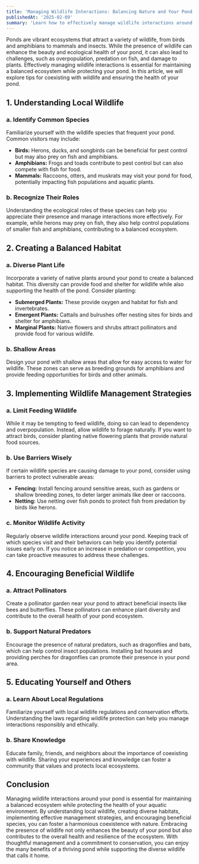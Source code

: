 ---
title: 'Managing Wildlife Interactions: Balancing Nature and Your Pond'
publishedAt: '2025-02-09'
summary: 'Learn how to effectively manage wildlife interactions around your pond to maintain a balanced ecosystem and protect aquatic health.'
---

Ponds are vibrant ecosystems that attract a variety of wildlife, from birds and amphibians to mammals and insects. While the presence of wildlife can enhance the beauty and ecological health of your pond, it can also lead to challenges, such as overpopulation, predation on fish, and damage to plants. Effectively managing wildlife interactions is essential for maintaining a balanced ecosystem while protecting your pond. In this article, we will explore tips for coexisting with wildlife and ensuring the health of your pond.

## 1. Understanding Local Wildlife

### a. Identify Common Species

Familiarize yourself with the wildlife species that frequent your pond. Common visitors may include:

- **Birds:** Herons, ducks, and songbirds can be beneficial for pest control but may also prey on fish and amphibians.
- **Amphibians:** Frogs and toads contribute to pest control but can also compete with fish for food.
- **Mammals:** Raccoons, otters, and muskrats may visit your pond for food, potentially impacting fish populations and aquatic plants.

### b. Recognize Their Roles

Understanding the ecological roles of these species can help you appreciate their presence and manage interactions more effectively. For example, while herons may prey on fish, they also help control populations of smaller fish and amphibians, contributing to a balanced ecosystem.

## 2. Creating a Balanced Habitat

### a. Diverse Plant Life

Incorporate a variety of native plants around your pond to create a balanced habitat. This diversity can provide food and shelter for wildlife while also supporting the health of the pond. Consider planting:

- **Submerged Plants:** These provide oxygen and habitat for fish and invertebrates.
- **Emergent Plants:** Cattails and bulrushes offer nesting sites for birds and shelter for amphibians.
- **Marginal Plants:** Native flowers and shrubs attract pollinators and provide food for various wildlife.

### b. Shallow Areas

Design your pond with shallow areas that allow for easy access to water for wildlife. These zones can serve as breeding grounds for amphibians and provide feeding opportunities for birds and other animals.

## 3. Implementing Wildlife Management Strategies

### a. Limit Feeding Wildlife

While it may be tempting to feed wildlife, doing so can lead to dependency and overpopulation. Instead, allow wildlife to forage naturally. If you want to attract birds, consider planting native flowering plants that provide natural food sources.

### b. Use Barriers Wisely

If certain wildlife species are causing damage to your pond, consider using barriers to protect vulnerable areas:

- **Fencing:** Install fencing around sensitive areas, such as gardens or shallow breeding zones, to deter larger animals like deer or raccoons.
- **Netting:** Use netting over fish ponds to protect fish from predation by birds like herons.

### c. Monitor Wildlife Activity

Regularly observe wildlife interactions around your pond. Keeping track of which species visit and their behaviors can help you identify potential issues early on. If you notice an increase in predation or competition, you can take proactive measures to address these challenges.

## 4. Encouraging Beneficial Wildlife

### a. Attract Pollinators

Create a pollinator garden near your pond to attract beneficial insects like bees and butterflies. These pollinators can enhance plant diversity and contribute to the overall health of your pond ecosystem.

### b. Support Natural Predators

Encourage the presence of natural predators, such as dragonflies and bats, which can help control insect populations. Installing bat houses and providing perches for dragonflies can promote their presence in your pond area.

## 5. Educating Yourself and Others

### a. Learn About Local Regulations

Familiarize yourself with local wildlife regulations and conservation efforts. Understanding the laws regarding wildlife protection can help you manage interactions responsibly and ethically.

### b. Share Knowledge

Educate family, friends, and neighbors about the importance of coexisting with wildlife. Sharing your experiences and knowledge can foster a community that values and protects local ecosystems.

## Conclusion

Managing wildlife interactions around your pond is essential for maintaining a balanced ecosystem while protecting the health of your aquatic environment. By understanding local wildlife, creating diverse habitats, implementing effective management strategies, and encouraging beneficial species, you can foster a harmonious coexistence with nature. Embracing the presence of wildlife not only enhances the beauty of your pond but also contributes to the overall health and resilience of the ecosystem. With thoughtful management and a commitment to conservation, you can enjoy the many benefits of a thriving pond while supporting the diverse wildlife that calls it home.
